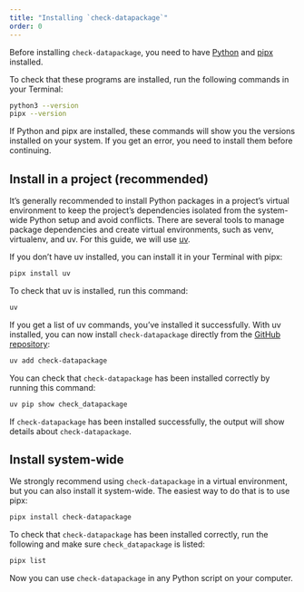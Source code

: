 ```yaml
---
title: "Installing `check-datapackage`"
order: 0
---
```


Before installing `check-datapackage`, you need to have
[Python](https://www.python.org/downloads/) and
[pipx](https://pipx.pypa.io/latest/installation/) installed.

To check that these programs are installed, run the following commands
in your Terminal:

``` .bash
python3 --version
pipx --version
```

If Python and pipx are installed, these commands will show you the
versions installed on your system. If you get an error, you need to
install them before continuing.

## Install in a project (recommended)

It's generally recommended to install Python packages in a project's
virtual environment to keep the project's dependencies isolated from the
system-wide Python setup and avoid conflicts. There are several tools to
manage package dependencies and create virtual environments, such as
venv, virtualenv, and uv. For this guide, we will use
[uv](https://docs.astral.sh/uv/).

If you don't have uv installed, you can install it in your Terminal with
pipx:

``` .bash
pipx install uv
```

To check that uv is installed, run this command:

``` .bash
uv
```

If you get a list of uv commands, you've installed it successfully. With
uv installed, you can now install `check-datapackage` directly from the
[GitHub
repository](https://github.com/seedcase-project/check-datapackage):

``` .bash
uv add check-datapackage
```

You can check that `check-datapackage` has been installed correctly by
running this command:

``` .bash
uv pip show check_datapackage
```

If `check-datapackage` has been installed successfully, the output will
show details about `check-datapackage`.

## Install system-wide

We strongly recommend using `check-datapackage` in a virtual
environment, but you can also install it system-wide. The easiest way to
do that is to use pipx:

``` .bash
pipx install check-datapackage
```

To check that `check-datapackage` has been installed correctly, run the
following and make sure `check_datapackage` is listed:

``` .bash
pipx list
```

Now you can use `check-datapackage` in any Python script on your
computer.
